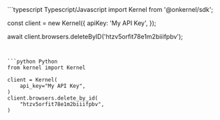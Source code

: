 <CodeGroup>
```typescript Typescript/Javascript
import Kernel from '@onkernel/sdk';

const client = new Kernel({
  apiKey: 'My API Key',
});

await client.browsers.deleteByID('htzv5orfit78e1m2biiifpbv');
```


```python Python
from kernel import Kernel

client = Kernel(
    api_key="My API Key",
)
client.browsers.delete_by_id(
    "htzv5orfit78e1m2biiifpbv",
)
```
</CodeGroup>
